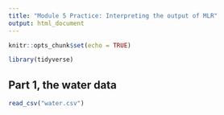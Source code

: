 ```yaml
---
title: "Module 5 Practice: Interpreting the output of MLR"
output: html_document
---
```


```r
knitr::opts_chunk$set(echo = TRUE)
```

```r
library(tidyverse)
```


## Part 1, the water data
```r
read_csv("water.csv")
```

